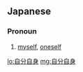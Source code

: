 ==Japanese==
{{ja-kanjitab|じ|ぶん|じ|しん|yomi=on}}

===Pronoun===
{{ja-pos|pronoun|じぶんじしん}}

# [[myself]], [[oneself]]

[[lo:自分自身]]
[[mg:自分自身]]